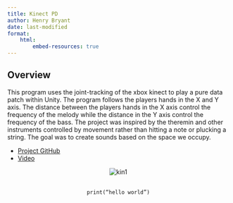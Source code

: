 ```yaml
---
title: Kinect PD
author: Henry Bryant
date: last-modified
format:
    html:
        embed-resources: true
---
```


## Overview
This program uses the joint-tracking of the xbox kinect to play a pure data patch within Unity. The program follows the players hands in the X and Y axis. The distance between the players hands in the X axis control the frequency of the melody while the distance in the Y axis control the frequency of the bass. The project was inspired by the theremin and other instruments controlled by movement rather than hitting a note or plucking a string. The goal was to create
sounds based on the space we occupy.

- [Project GitHub](https://github.com/hcbryant9/KinectPD){target="_blank"}
- [Video](https://youtu.be/sTX8tUjffws){target="_blank"}

<html>
<center>
<img id = "kinectgraph" src = "assets/images/kinect-image.jpg" alt ="kin1"/>

<br>
<code>print("hello world")</code>
</center>
</html>